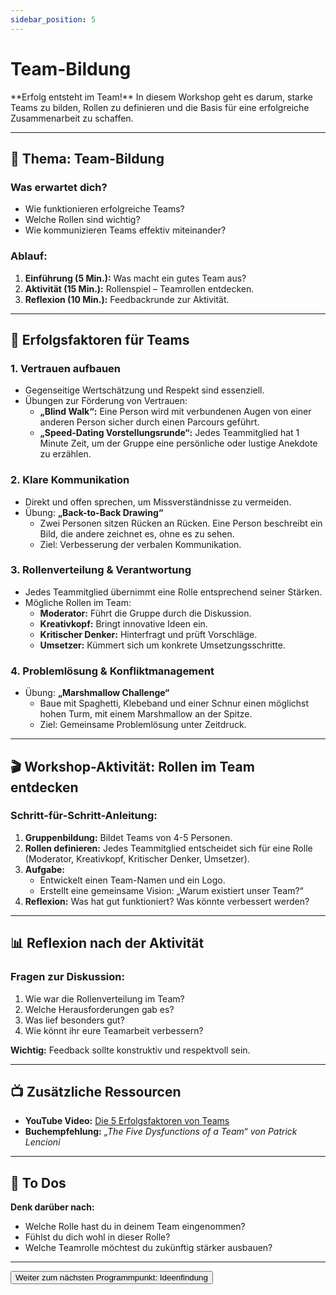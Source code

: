 ```yaml
---
sidebar_position: 5
---
```


# Team-Bildung

<Admonition type="info" icon="🤝">
  **Erfolg entsteht im Team!**  
  In diesem Workshop geht es darum, starke Teams zu bilden, Rollen zu definieren und die Basis für eine erfolgreiche Zusammenarbeit zu schaffen.
</Admonition>

---

## 🎯 **Thema:** Team-Bildung

### **Was erwartet dich?**
- Wie funktionieren erfolgreiche Teams?  
- Welche Rollen sind wichtig?  
- Wie kommunizieren Teams effektiv miteinander?  

### **Ablauf:**  
1. **Einführung (5 Min.):** Was macht ein gutes Team aus?  
2. **Aktivität (15 Min.):** Rollenspiel – Teamrollen entdecken.  
3. **Reflexion (10 Min.):** Feedbackrunde zur Aktivität.  

---

## 🧠 **Erfolgsfaktoren für Teams**

### **1. Vertrauen aufbauen**
- Gegenseitige Wertschätzung und Respekt sind essenziell.  
- Übungen zur Förderung von Vertrauen:  
  - **„Blind Walk“:** Eine Person wird mit verbundenen Augen von einer anderen Person sicher durch einen Parcours geführt.  
  - **„Speed-Dating Vorstellungsrunde“:** Jedes Teammitglied hat 1 Minute Zeit, um der Gruppe eine persönliche oder lustige Anekdote zu erzählen.  

### **2. Klare Kommunikation**
- Direkt und offen sprechen, um Missverständnisse zu vermeiden.  
- Übung: **„Back-to-Back Drawing“**  
  - Zwei Personen sitzen Rücken an Rücken. Eine Person beschreibt ein Bild, die andere zeichnet es, ohne es zu sehen.  
  - Ziel: Verbesserung der verbalen Kommunikation.  

### **3. Rollenverteilung & Verantwortung**
- Jedes Teammitglied übernimmt eine Rolle entsprechend seiner Stärken.  
- Mögliche Rollen im Team:  
  - **Moderator:** Führt die Gruppe durch die Diskussion.  
  - **Kreativkopf:** Bringt innovative Ideen ein.  
  - **Kritischer Denker:** Hinterfragt und prüft Vorschläge.  
  - **Umsetzer:** Kümmert sich um konkrete Umsetzungsschritte.  

### **4. Problemlösung & Konfliktmanagement**
- Übung: **„Marshmallow Challenge“**  
  - Baue mit Spaghetti, Klebeband und einer Schnur einen möglichst hohen Turm, mit einem Marshmallow an der Spitze.  
  - Ziel: Gemeinsame Problemlösung unter Zeitdruck.  

---

## 🎬 **Workshop-Aktivität: Rollen im Team entdecken**

### **Schritt-für-Schritt-Anleitung:**
1. **Gruppenbildung:** Bildet Teams von 4-5 Personen.  
2. **Rollen definieren:** Jedes Teammitglied entscheidet sich für eine Rolle (Moderator, Kreativkopf, Kritischer Denker, Umsetzer).  
3. **Aufgabe:**  
   - Entwickelt einen Team-Namen und ein Logo.  
   - Erstellt eine gemeinsame Vision: „Warum existiert unser Team?“  
4. **Reflexion:** Was hat gut funktioniert? Was könnte verbessert werden?  

---

## 📊 **Reflexion nach der Aktivität**

### **Fragen zur Diskussion:**  
1. Wie war die Rollenverteilung im Team?  
2. Welche Herausforderungen gab es?  
3. Was lief besonders gut?  
4. Wie könnt ihr eure Teamarbeit verbessern?  

**Wichtig:** Feedback sollte konstruktiv und respektvoll sein.  

---

## 📺 **Zusätzliche Ressourcen**

- **YouTube Video:** [Die 5 Erfolgsfaktoren von Teams](https://www.youtube.com/watch?v=YfGuOuEap-g)  
- **Buchempfehlung:** *„The Five Dysfunctions of a Team“ von Patrick Lencioni*  

---

## 🚀 **To Dos**

**Denk darüber nach:**  
- Welche Rolle hast du in deinem Team eingenommen?  
- Fühlst du dich wohl in dieser Rolle?  
- Welche Teamrolle möchtest du zukünftig stärker ausbauen?  

---

<Button destination="/roadmap/docs/startup-basics/yfn-school/day1/idea">
  Weiter zum nächsten Programmpunkt: Ideenfindung
</Button>